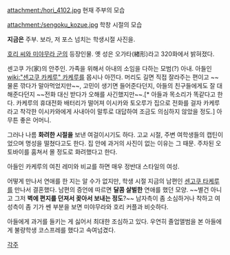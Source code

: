 attachment:/hori_4102.jpg
현재 주부의 모습

attachment:/sengoku_kozue.jpg
학창 시절의 모습

'''지금은''' 주부. 보라, 저 포스 넘치는 학생시절 사진을.


[[호리 씨와 미야무라 군]]의 등장인물.
옛 성은 오가타(緖形)라고 320화에서 밝혀졌다.

센고쿠 가(家)의 안주인. 가족을 위해서 아내의 소임을 다하는 모범(?) 아내. 아들인 [[wiki:"센고쿠 카케루" 카케루]]를 몹시나 아낀다. 머리도 길면 직접 잘라주는 편이고 ~~물론 깎다가 말아먹었지만~~, 고민이 생기면 들어준다던지, 아들의 친구들에게도 잘 대해준다던지 ~~전화 대신 받다가 오해를 사긴했지만~~.[* 아들과 목소리가 똑같다고 한다. 카케루의 휴대전화 배터리가 떨어져 이시카와 토오루가 집으로 전화를 걸자 카케루라고 착각한 이시카와에게 사내아이 말투로 대답하여 조금도 의심하지 않았을 정도.] 아무튼 좋은 어머니.

그러나 나름 '''화려한 시절을''' 보낸 여걸이시기도 하다. 고교 시절, 주변 여학생들의 캡틴이었으며 명성을 떨쳤다고도 한다. 집 안에 과거의 사진이 없는 이유는 그 때문. 주차된 오토바이를 훔쳐서 몰 정도로 화려했다고 한다.

아들인 카케루의 여친 레미와 비교를 하면 매우 정반대 스타일의 여성.

어떻게 만나서 연애를 한 지는 알 수가 없지만, 학생 시절 지금의 남편인 [[센고쿠 타케루]]를 만나서 결혼했다. 남편의 증언에 따르면 '''달콤 살벌한''' 연애를 했던 모양. ~~별건 아니고 그저 '''벽에 편지를 던져서 꽂아서 보내는 정도'''?~~
남자측이 좀 소심하거나 착하고 여성측이 좀 기가 쎈 부분을 보면 미야무라와 호리 커플과 비슷하다.

아들에게 과거를 들키는 게 싫어서 최대한 조심하고 있다. 우연히 졸업앨범을 본 아들에게 불량학생 코스프레를 했다고 속여넘겼다.


[[각주]]
